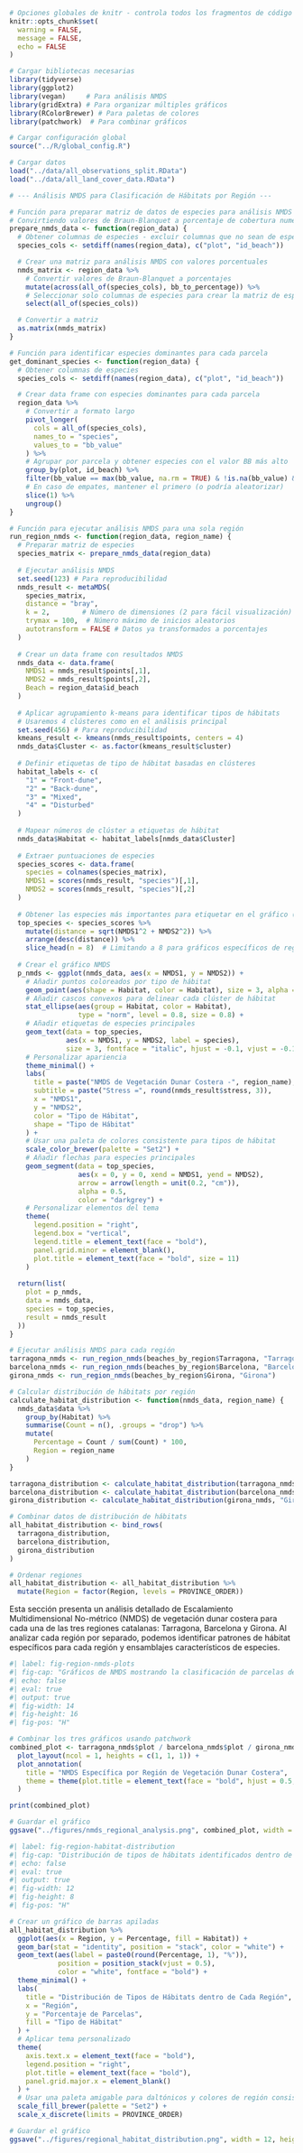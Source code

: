 ```r
# Opciones globales de knitr - controla todos los fragmentos de código
knitr::opts_chunk$set(
  warning = FALSE,
  message = FALSE,
  echo = FALSE
)

# Cargar bibliotecas necesarias
library(tidyverse)
library(ggplot2)
library(vegan)     # Para análisis NMDS
library(gridExtra) # Para organizar múltiples gráficos
library(RColorBrewer) # Para paletas de colores
library(patchwork)  # Para combinar gráficos

# Cargar configuración global
source("../R/global_config.R")

# Cargar datos
load("../data/all_observations_split.RData")
load("../data/all_land_cover_data.RData")

# --- Análisis NMDS para Clasificación de Hábitats por Región ---

# Función para preparar matriz de datos de especies para análisis NMDS
# Convirtiendo valores de Braun-Blanquet a porcentaje de cobertura numérico
prepare_nmds_data <- function(region_data) {
  # Obtener columnas de especies - excluir columnas que no sean de especies
  species_cols <- setdiff(names(region_data), c("plot", "id_beach"))

  # Crear una matriz para análisis NMDS con valores porcentuales
  nmds_matrix <- region_data %>%
    # Convertir valores de Braun-Blanquet a porcentajes
    mutate(across(all_of(species_cols), bb_to_percentage)) %>%
    # Seleccionar solo columnas de especies para crear la matriz de especies
    select(all_of(species_cols))

  # Convertir a matriz
  as.matrix(nmds_matrix)
}

# Función para identificar especies dominantes para cada parcela
get_dominant_species <- function(region_data) {
  # Obtener columnas de especies
  species_cols <- setdiff(names(region_data), c("plot", "id_beach"))

  # Crear data frame con especies dominantes para cada parcela
  region_data %>%
    # Convertir a formato largo
    pivot_longer(
      cols = all_of(species_cols),
      names_to = "species",
      values_to = "bb_value"
    ) %>%
    # Agrupar por parcela y obtener especies con el valor BB más alto
    group_by(plot, id_beach) %>%
    filter(bb_value == max(bb_value, na.rm = TRUE) & !is.na(bb_value) & bb_value > 0) %>%
    # En caso de empates, mantener el primero (o podría aleatorizar)
    slice(1) %>%
    ungroup()
}

# Función para ejecutar análisis NMDS para una sola región
run_region_nmds <- function(region_data, region_name) {
  # Preparar matriz de especies
  species_matrix <- prepare_nmds_data(region_data)
  
  # Ejecutar análisis NMDS
  set.seed(123) # Para reproducibilidad
  nmds_result <- metaMDS(
    species_matrix,
    distance = "bray",
    k = 2,        # Número de dimensiones (2 para fácil visualización)
    trymax = 100,  # Número máximo de inicios aleatorios
    autotransform = FALSE # Datos ya transformados a porcentajes
  )
  
  # Crear un data frame con resultados NMDS
  nmds_data <- data.frame(
    NMDS1 = nmds_result$points[,1],
    NMDS2 = nmds_result$points[,2],
    Beach = region_data$id_beach
  )
  
  # Aplicar agrupamiento k-means para identificar tipos de hábitats
  # Usaremos 4 clústeres como en el análisis principal
  set.seed(456) # Para reproducibilidad
  kmeans_result <- kmeans(nmds_result$points, centers = 4)
  nmds_data$Cluster <- as.factor(kmeans_result$cluster)
  
  # Definir etiquetas de tipo de hábitat basadas en clústeres
  habitat_labels <- c(
    "1" = "Front-dune",
    "2" = "Back-dune",
    "3" = "Mixed",
    "4" = "Disturbed"
  )
  
  # Mapear números de clúster a etiquetas de hábitat
  nmds_data$Habitat <- habitat_labels[nmds_data$Cluster]
  
  # Extraer puntuaciones de especies
  species_scores <- data.frame(
    species = colnames(species_matrix),
    NMDS1 = scores(nmds_result, "species")[,1],
    NMDS2 = scores(nmds_result, "species")[,2]
  )
  
  # Obtener las especies más importantes para etiquetar en el gráfico (puntuaciones absolutas altas)
  top_species <- species_scores %>%
    mutate(distance = sqrt(NMDS1^2 + NMDS2^2)) %>%
    arrange(desc(distance)) %>%
    slice_head(n = 8)  # Limitando a 8 para gráficos específicos de región más limpios
  
  # Crear el gráfico NMDS
  p_nmds <- ggplot(nmds_data, aes(x = NMDS1, y = NMDS2)) +
    # Añadir puntos coloreados por tipo de hábitat
    geom_point(aes(shape = Habitat, color = Habitat), size = 3, alpha = 0.8) +
    # Añadir cascos convexos para delinear cada clúster de hábitat
    stat_ellipse(aes(group = Habitat, color = Habitat),
                 type = "norm", level = 0.8, size = 0.8) +
    # Añadir etiquetas de especies principales
    geom_text(data = top_species,
              aes(x = NMDS1, y = NMDS2, label = species),
              size = 3, fontface = "italic", hjust = -0.1, vjust = -0.1) +
    # Personalizar apariencia
    theme_minimal() +
    labs(
      title = paste("NMDS de Vegetación Dunar Costera -", region_name),
      subtitle = paste("Stress =", round(nmds_result$stress, 3)),
      x = "NMDS1",
      y = "NMDS2",
      color = "Tipo de Hábitat",
      shape = "Tipo de Hábitat"
    ) +
    # Usar una paleta de colores consistente para tipos de hábitat
    scale_color_brewer(palette = "Set2") +
    # Añadir flechas para especies principales
    geom_segment(data = top_species,
                 aes(x = 0, y = 0, xend = NMDS1, yend = NMDS2),
                 arrow = arrow(length = unit(0.2, "cm")),
                 alpha = 0.5,
                 color = "darkgrey") +
    # Personalizar elementos del tema
    theme(
      legend.position = "right",
      legend.box = "vertical",
      legend.title = element_text(face = "bold"),
      panel.grid.minor = element_blank(),
      plot.title = element_text(face = "bold", size = 11)
    )
  
  return(list(
    plot = p_nmds,
    data = nmds_data,
    species = top_species,
    result = nmds_result
  ))
}

# Ejecutar análisis NMDS para cada región
tarragona_nmds <- run_region_nmds(beaches_by_region$Tarragona, "Tarragona")
barcelona_nmds <- run_region_nmds(beaches_by_region$Barcelona, "Barcelona")
girona_nmds <- run_region_nmds(beaches_by_region$Girona, "Girona")

# Calcular distribución de hábitats por región
calculate_habitat_distribution <- function(nmds_data, region_name) {
  nmds_data$data %>%
    group_by(Habitat) %>%
    summarise(Count = n(), .groups = "drop") %>%
    mutate(
      Percentage = Count / sum(Count) * 100,
      Region = region_name
    )
}

tarragona_distribution <- calculate_habitat_distribution(tarragona_nmds, "Tarragona")
barcelona_distribution <- calculate_habitat_distribution(barcelona_nmds, "Barcelona")
girona_distribution <- calculate_habitat_distribution(girona_nmds, "Girona")

# Combinar datos de distribución de hábitats
all_habitat_distribution <- bind_rows(
  tarragona_distribution,
  barcelona_distribution,
  girona_distribution
)

# Ordenar regiones
all_habitat_distribution <- all_habitat_distribution %>%
  mutate(Region = factor(Region, levels = PROVINCE_ORDER))
```

Esta sección presenta un análisis detallado de Escalamiento Multidimensional No-métrico (NMDS) de vegetación dunar costera para cada una de las tres regiones catalanas: Tarragona, Barcelona y Girona. Al analizar cada región por separado, podemos identificar patrones de hábitat específicos para cada región y ensamblajes característicos de especies.

```r
#| label: fig-region-nmds-plots
#| fig-cap: "Gráficos de NMDS mostrando la clasificación de parcelas de vegetación en tipos de hábitats para cada región: Tarragona, Barcelona y Girona. Los puntos representan parcelas individuales y están coloreados por tipo de hábitat identificado, mientras que las flechas y texto indican especies influyentes."
#| echo: false
#| eval: true
#| output: true
#| fig-width: 14
#| fig-height: 16
#| fig-pos: "H"

# Combinar los tres gráficos usando patchwork
combined_plot <- tarragona_nmds$plot / barcelona_nmds$plot / girona_nmds$plot +
  plot_layout(ncol = 1, heights = c(1, 1, 1)) +
  plot_annotation(
    title = "NMDS Específica por Región de Vegetación Dunar Costera",
    theme = theme(plot.title = element_text(face = "bold", hjust = 0.5, size = 14))
  )

print(combined_plot)

# Guardar el gráfico
ggsave("../figures/nmds_regional_analysis.png", combined_plot, width = 14, height = 16)
```

```r
#| label: fig-region-habitat-distribution
#| fig-cap: "Distribución de tipos de hábitats identificados dentro de cada región, mostrando el porcentaje de parcelas clasificadas en cada categoría de hábitat dentro de Tarragona, Barcelona y Girona."
#| echo: false
#| eval: true
#| output: true
#| fig-width: 12
#| fig-height: 8
#| fig-pos: "H"

# Crear un gráfico de barras apiladas
all_habitat_distribution %>%
  ggplot(aes(x = Region, y = Percentage, fill = Habitat)) +
  geom_bar(stat = "identity", position = "stack", color = "white") +
  geom_text(aes(label = paste0(round(Percentage, 1), "%")),
            position = position_stack(vjust = 0.5),
            color = "white", fontface = "bold") +
  theme_minimal() +
  labs(
    title = "Distribución de Tipos de Hábitats dentro de Cada Región",
    x = "Región",
    y = "Porcentaje de Parcelas",
    fill = "Tipo de Hábitat"
  ) +
  # Aplicar tema personalizado
  theme(
    axis.text.x = element_text(face = "bold"),
    legend.position = "right",
    plot.title = element_text(face = "bold"),
    panel.grid.major.x = element_blank()
  ) +
  # Usar una paleta amigable para daltónicos y colores de región consistentes
  scale_fill_brewer(palette = "Set2") +
  scale_x_discrete(limits = PROVINCE_ORDER)

# Guardar el gráfico
ggsave("../figures/regional_habitat_distribution.png", width = 12, height = 8)
```

